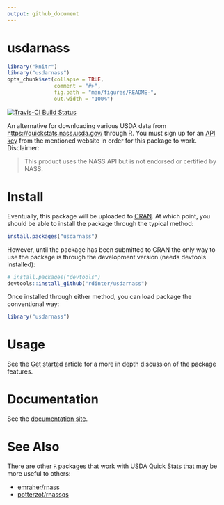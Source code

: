 ```yaml
---
output: github_document
---
```


# usdarnass

```r
library("knitr")
library("usdarnass")
opts_chunk$set(collapse = TRUE,
               comment = "#>",
               fig.path = "man/figures/README-",
               out.width = "100%")
```

[![Travis-CI Build Status](https://travis-ci.org/rdinter/usdarnass.svg?branch=master)](https://travis-ci.org/rdinter/usdarnass)

An alternative for downloading various USDA data from [https://quickstats.nass.usda.gov/](https://quickstats.nass.usda.gov/) through R. You must sign up for an [API key](https://quickstats.nass.usda.gov/api) from the mentioned website in order for this package to work. Disclaimer:

> This product uses the NASS API but is not endorsed or certified by NASS.


# Install

Eventually, this package will be uploaded to [CRAN](https://cran.r-project.org/). At which point, you should be able to install the package through the typical method:

```r
install.packages("usdarnass")
```

However, until the package has been submitted to CRAN the only way to use the package is through the development version (needs devtools installed):

```r
# install.packages("devtools")
devtools::install_github("rdinter/usdarnass")
```

Once installed through either method, you can load package the conventional way:

```r
library("usdarnass")
```


# Usage

See the [Get started](articles/usdarnass.html) article for a more in depth discussion of the package features.


# Documentation

See the [documentation site](http://rdinter.github.io/usdarnass/).


# See Also

There are other `R` packages that work with USDA Quick Stats that may be more useful to others:

* [emraher/rnass](https://github.com/emraher/rnass)
* [potterzot/rnassqs](https://github.com/potterzot/rnassqs)